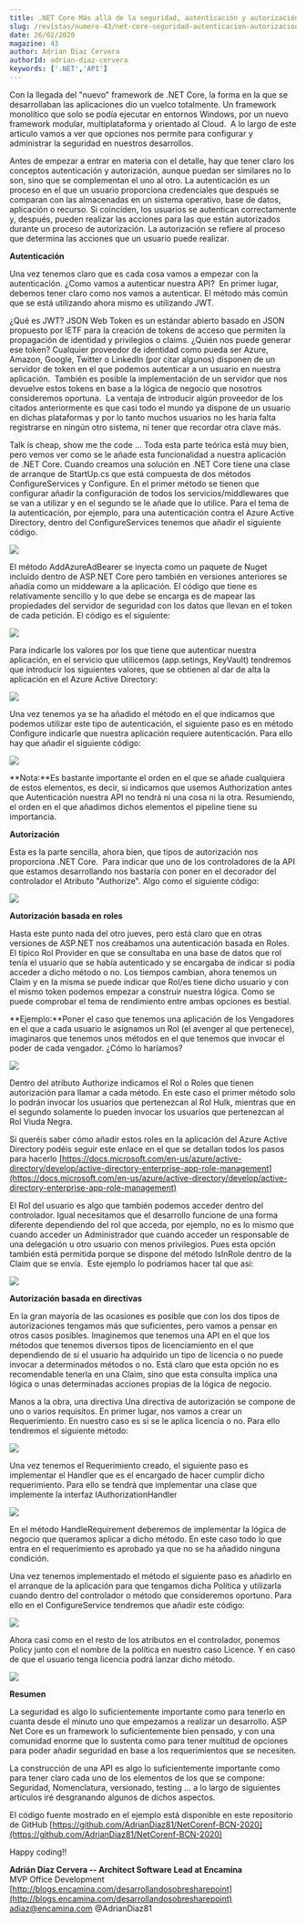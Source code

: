 ```yaml
---
title: .NET Core Más allá de la seguridad, autenticación y autorización en una API
slug: /revistas/numero-43/net-core-seguridad-autenticacion-autorizacion-api
date: 26/02/2020
magazine: 43
author: Adrian Diaz Cervera
authorId: adrian-diaz-cervera
keywords: ['.NET','API']
---
```






​Con la llegada del "nuevo" framework de .NET Core, la forma en la que se desarrollaban las aplicaciones dio un vuelco totalmente. Un framework monolítico que solo se podía ejecutar en entornos Windows, por un nuevo framework modular, multiplataforma y orientado al Cloud.  A lo largo de este articulo vamos a ver que opciones nos permite para configurar y administrar la seguridad en nuestros desarrollos.

Antes de empezar a entrar en materia con el detalle, hay que tener claro los conceptos autenticación y autorización, aunque puedan ser similares no lo son, sino que se complementan el uno al otro. La autenticación es un proceso en el que un usuario proporciona credenciales que después se comparan con las almacenadas en un sistema operativo, base de datos, aplicación o recurso. Si coinciden, los usuarios se autentican correctamente y, después, pueden realizar las acciones para las que están autorizados durante un proceso de autorización. La autorización se refiere al proceso que determina las acciones que un usuario puede realizar.

**Autenticación**

Una vez tenemos claro que es cada cosa vamos a empezar con la autenticación. ¿Como vamos a autenticar nuestra API?  En primer lugar, debemos tener claro como nos vamos a autenticar. El método más común que se está utilizando ahora mismo es utilizando JWT.

¿Qué es JWT? JSON Web Token es un estándar abierto basado en JSON propuesto por IETF para la creación de tokens de acceso que permiten la propagación de identidad y privilegios o claims. ¿Quién nos puede generar ese token? Cualquier proveedor de identidad como pueda ser Azure, Amazon, Google, Twitter o LinkedIn (por citar algunos) disponen de un servidor de token en el que podemos autenticar a un usuario en nuestra aplicación.  También es posible la implementación de un servidor que nos devuelve estos tokens en base a la lógica de negocio que nosotros consideremos oportuna.  La ventaja de introducir algún proveedor de los citados anteriormente es que casi todo el mundo ya dispone de un usuario en dichas plataformas y por lo tanto muchos usuarios no les haría falta registrarse en ningún otro sistema, ni tener que recordar otra clave más.

Talk is cheap, show me the code … Toda esta parte teórica está muy bien, pero vemos ver como se le añade esta funcionalidad a nuestra aplicación de .NET Core. Cuando creamos una solución en .NET Core tiene una clase de arranque de StartUp.cs que está compuesta de dos métodos ConfigureServices y Configure. En el primer método se tienen que configurar añadir la configuración de todos los servicios/middlewares que se van a utilizar y en el segundo se le añade que lo utilice. Para el tema de la autenticación, por ejemplo, para una autenticación contra el Azure Active Directory, dentro del ConfigureServices tenemos que añadir el siguiente código.

![](../../../images/numero43/net-core-seguridad-autenticacion-autorizacion-api/image1.png)

El método AddAzureAdBearer se inyecta como un paquete de Nuget incluido dentro de ASP.NET Core pero también en versiones anteriores se añadía como un middeware a la aplicación. El código que tiene es relativamente sencillo y lo que debe se encarga es de mapear las propiedades del servidor de seguridad con los datos que llevan en el token de cada petición. El código es el siguiente:

![](../../../images/numero43/net-core-seguridad-autenticacion-autorizacion-api/image2.png)

Para indicarle los valores por los que tiene que autenticar nuestra aplicación, en el servicio que utilicemos (app.setings, KeyVault) tendremos que introducir los siguientes valores, que se obtienen al dar de alta la aplicación en el Azure Active Directory:

![](../../../images/numero43/net-core-seguridad-autenticacion-autorizacion-api/image3.png)

Una vez tenemos ya se ha añadido el método en el que indicamos que podemos utilizar este tipo de autenticación, el siguiente paso es en método Configure indicarle que nuestra aplicación requiere autenticación. Para ello hay que añadir el siguiente código:

![](../../../images/numero43/net-core-seguridad-autenticacion-autorizacion-api/image4.png)

**Nota:**Es bastante importante el orden en el que se añade cualquiera de estos elementos, es decir, si indicamos que usemos Authorization antes que Autenticación nuestra API no tendrá ni una cosa ni la otra. Resumiendo, el orden en el que añadimos dichos elementos el pipeline tiene su importancia.

**Autorización**

Esta es la parte sencilla, ahora bien, que tipos de autorización nos proporciona .NET Core.  Para indicar que uno de los controladores de la API que estamos desarrollando nos bastaría con poner en el decorador del controlador el Atributo "Authorize". Algo como el siguiente código:

![](../../../images/numero43/net-core-seguridad-autenticacion-autorizacion-api/image5.png)

**Autorización basada en roles**

Hasta este punto nada del otro jueves, pero está claro que en otras versiones de ASP.NET nos creábamos una autenticación basada en Roles. El típico Rol Provider en que se consultaba en una base de datos que rol tenía el usuario que se había autenticado y se encargaba de indicar si podía acceder a dicho método o no. Los tiempos cambian, ahora tenemos un Claim y en la misma se puede indicar que Rol/es tiene dicho usuario y con el mismo token podemos empezar a construir nuestra lógica. Como se puede comprobar el tema de rendimiento entre ambas opciones es bestial.

**Ejemplo:**Poner el caso que tenemos una aplicación de los Vengadores en el que a cada usuario le asignamos un Rol (el avenger al que pertenece), imaginaros que tenemos unos métodos en el que tenemos que invocar el poder de cada vengador. ¿Cómo lo haríamos?

![](../../../images/numero43/net-core-seguridad-autenticacion-autorizacion-api/image6.png)

Dentro del atributo Authorize indicamos el Rol o Roles que tienen autorización para llamar a cada método. En este caso el primer método solo lo podrán invocar los usuarios que pertenezcan al Rol Hulk, mientras que en el segundo solamente lo pueden invocar los usuarios que pertenezcan al Rol Viuda Negra.

Si queréis saber cómo añadir estos roles en la aplicación del Azure Active Directory podéis seguir este enlace en el que se detallan todos los pasos para hacerlo [https://docs.microsoft.com/en-us/azure/active-directory/develop/active-directory-enterprise-app-role-management](https://docs.microsoft.com/en-us/azure/active-directory/develop/active-directory-enterprise-app-role-management)

El Rol del usuario es algo que también podemos acceder dentro del controlador. Igual necesitamos que el desarrollo funcione de una forma diferente dependiendo del rol que acceda, por ejemplo, no es lo mismo que cuando acceder un Administrador que cuando acceder un responsable de una delegación u otro usuario con menos privilegios. Pues esta opción también está permitida porque se dispone del método IsInRole dentro de la Claim que se envía.  Este ejemplo lo podríamos hacer tal que así:

![](../../../images/numero43/net-core-seguridad-autenticacion-autorizacion-api/image7.png)

**Autorización basada en directivas**

En la gran mayoría de las ocasiones es posible que con los dos tipos de autorizaciones tengamos más que suficientes, pero vamos a pensar en otros casos posibles. Imaginemos que tenemos una API en el que los métodos que tenemos diversos tipos de licenciamiento en el que dependiendo de si el usuario ha adquirido un tipo de licencia o no puede invocar a determinados métodos o no. Está claro que esta opción no es recomendable tenerla en una Claim, sino que esta consulta implica una lógica o unas determinadas acciones propias de la lógica de negocio.

Manos a la obra, una directiva Una directiva de autorización se compone de uno o varios requisitos. En primer lugar, nos vamos a crear un Requerimiento. En nuestro caso es si se le aplica licencia o no. Para ello tendremos el siguiente método:

![](../../../images/numero43/net-core-seguridad-autenticacion-autorizacion-api/image8.png)

Una vez tenemos el Requerimiento creado, el siguiente paso es implementar el Handler que es el encargado de hacer cumplir dicho requerimiento. Para ello se tendrá que implementar una clase que implemente la interfaz IAuthorizationHandler

![](../../../images/numero43/net-core-seguridad-autenticacion-autorizacion-api/image9.png)

En el método HandleRequirement deberemos de implementar la lógica de negocio que queramos aplicar a dicho método. En este caso todo lo que entra en el requerimiento es aprobado ya que no se ha añadido ninguna condición.

Una vez tenemos implementado el método el siguiente paso es añadirlo en el arranque de la aplicación para que tengamos dicha Política y utilizarla cuando dentro del controlador o método que consideremos oportuno. Para ello en el ConfigureService tendremos que añadir este código:

![](../../../images/numero43/net-core-seguridad-autenticacion-autorizacion-api/image10.png)

Ahora casi como en el resto de los atributos en el controlador, ponemos Policy junto con el nombre de la política en nuestro caso Licence. Y en caso de que el usuario tenga licencia podrá lanzar dicho método.

![](../../../images/numero43/net-core-seguridad-autenticacion-autorizacion-api/image11.png)

**Resumen**

La seguridad es algo lo suficientemente importante como para tenerlo en cuanta desde el minuto uno que empezamos a realizar un desarrollo. ASP Net Core es un framework lo suficientemente bien pensado, y con una comunidad enorme que lo sustenta como para tener multitud de opciones para poder añadir seguridad en base a los requerimientos que se necesiten.

La construcción de una API es algo lo suficientemente importante como para tener claro cada uno de los elementos de los que se compone: Seguridad, Nomenclatura, versionado, testing … a lo largo de siguientes artículos iré desgranando algunos de dichos aspectos.

El código fuente mostrado en el ejemplo está disponible en este repositorio de GitHub [https://github.com/AdrianDiaz81/NetCorenf-BCN-2020](https://github.com/AdrianDiaz81/NetCorenf-BCN-2020)

Happy coding!!



**Adrián Diaz Cervera -- Architect Software Lead at Encamina** <br />
MVP Office Development <br />
[http://blogs.encamina.com/desarrollandosobresharepoint](http://blogs.encamina.com/desarrollandosobresharepoint) <br />
adiaz@encamina.com @AdrianDiaz81 <br />